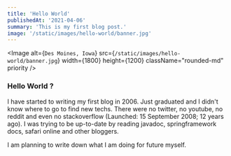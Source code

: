 ```yaml
---
title: 'Hello World'
publishedAt: '2021-04-06'
summary: 'This is my first blog post.'
image: '/static/images/hello-world/banner.jpg'
---
```


<Image
  alt={`Des Moines, Iowa`}
  src={`/static/images/hello-world/banner.jpg`}
  width={1800}
  height={1200}
  className="rounded-md"
  priority
/>

### Hello World ?

I have started to writing my first blog in 2006.
Just graduated and I didn't know where to go to find new techs.
There were no twitter, no youtube, no reddit and even no stackoverflow (Launched: 15 September 2008; 12 years ago).
I was trying to be up-to-date by reading javadoc, springframework docs, safari online and
other bloggers.

I am planning to write down what I am doing for future myself.
